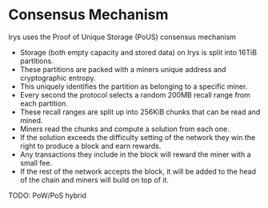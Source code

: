 # Consensus Mechanism

Irys uses the Proof of Unique Storage (PoUS) consensus mechanism

* Storage (both empty capacity and stored data) on Irys is split into 16TiB partitions.
* These partitions are packed with a miners unique address and cryptographic entropy.
* This uniquely identifies the partition as belonging to a specific miner.
* Every second the protocol selects a random 200MB recall range from each partition.
* These recall ranges are split up into 256KiB chunks that can be read and mined.
* Miners read the chunks and compute a solution from each one.
* If the solution exceeds the difficulty setting of the network they win the right to produce a block and earn rewards.
* Any transactions they include in the block will reward the miner with a small fee.
* If the rest of the network accepts the block, it will be added to the head of the chain and miners will build on top of it.

TODO: PoW/PoS hybrid